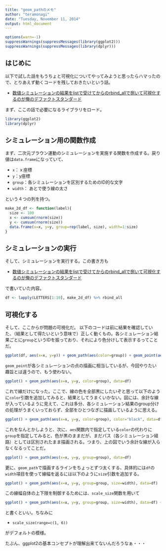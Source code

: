 ```yaml
---
title: "geom_pathのメモ"
author: "teramonagi"
date: "Tuesday, November 11, 2014"
output: html_document
---
```

```r
options(warn=-1)
suppressWarnings(suppressMessages(library(ggplot2)))
suppressWarnings(suppressMessages(library(dplyr)))
```
## はじめに
以下で試した話をもうちょと可視化についてやってみようと思ったらハマったので、とりあえず動くコードを残しておきたいという話。

- [数値シミュレーションの結果をlistで受けてからのrbind_allで捌いて可視化するのが俺のデファクトスタンダード](http://d.hatena.ne.jp/teramonagi/20140913/1410565013)


まず、ここの話で必要になるライブラリをロード。
```r
library(ggplot2)
library(dplyr)
```

## シミュレーション用の関数作成
まず、二次元ブラウン運動のシミュレーションを実施する関数を作成する。戻り値は`data.frame`になっていて、

- `x`：ｘ座標
- `y`：y座標
- `group`：各シミュレーションを区別するためのID的な文字
- `width`： あとで使う線の太さ

という４つの列を持つ。
```r
make_2d_df <- function(label){
  size <- 100
  x <- cumsum(rnorm(size))
  y <- cumsum(rnorm(size))
  data.frame(x=x, y=y, group=rep(label, size), width=1:size)
}
```

## シミュレーションの実行
そして、シミュレーションを実行する。この書き方も

- [数値シミュレーションの結果をlistで受けてからのrbind_allで捌いて可視化するのが俺のデファクトスタンダード](http://d.hatena.ne.jp/teramonagi/20140913/1410565013)

で書いていた内容。
```r
df <- lapply(LETTERS[1:10], make_2d_df) %>% rbind_all
```

## 可視化する
そして、ここからが問題の可視化だ。
以下のコードは前に結果を確認していた、（結果として得たいという意味で）正しく動くもの。各シミュレーション結果ごとに`group`というIDを振っており、それにより色分けして表示するってことだ。
```r
ggplot(df, aes(x=x, y=y)) + geom_path(aes(color=group)) + geom_point(aes(color=group), size=3)
```

`geom_point`が各シミュレーションの点の描画に相当しているが、今回やりたい趣旨とは違うので、もう使わない。
```r
ggplot() + geom_path(aes(x=x, y=y, color=group), data=df)
```

これで線だけになった。ここで、線の色を全部黒にしたいぞと思って以下のように`color`引数を追加してみると、結果としてうまくいかない。図には、余計な線が入っているように見えて、これは多分、各シミュレーション結果のgroup分けの処理がうまくいっておらず、全部をひとつなぎに描画しているように思える。
```r
ggplot() + geom_path(aes(x=x, y=y, color=group), color="black", data=df)
```


これをなんとかしようと、次に、`aes`関数内で指定している`color`の代わりに`group`を指定してみると、色が黒のままだが、まだパス（各シミュレーション経路）としては区別されたまま描画される。つまり、上の図でいう余計な線が入らなくなるってことだ。
```r
ggplot() + geom_path(aes(x=x, y=y, group=group), data=df)
```

更に、`geom_path`で描画するラインをちょっとずつ太くする、具体的には`df`の`width`項目を使って線幅を返るには以下のように`size`引数を追加する。
```r
ggplot() + geom_path(aes(x=x, y=y, group=group, size=width), data=df) 
```


この線幅自体の上下限を制御するためには、`scale_size`関数を用いて
```r
ggplot() + geom_path(aes(x=x, y=y, group=group, size=width), data=df) + scale_size(range=c(0.1, 1))
```

と書くといい。ちなみに

- `scale_size(range=c(1, 6))`

がデフォルトの模様。


たぶん、ggplot2の基本コンセプトが理解出来てないんだろうなぁ・・・
